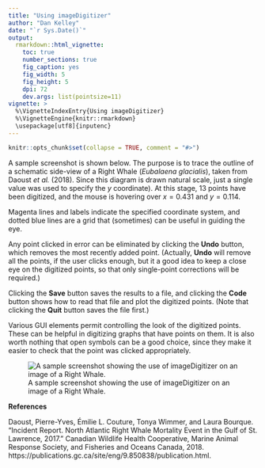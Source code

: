 ```yaml
---
title: "Using imageDigitizer"
author: "Dan Kelley"
date: "`r Sys.Date()`"
output:
  rmarkdown::html_vignette:
    toc: true
    number_sections: true
    fig_caption: yes
    fig_width: 5
    fig_height: 5
    dpi: 72
    dev.args: list(pointsize=11)
vignette: >
  %\VignetteIndexEntry{Using imageDigitizer}
  %\VignetteEngine{knitr::rmarkdown}
  \usepackage[utf8]{inputenc}
---
```


<!-- HOW TO BUILD THE VIGNETTE. -->
<!-- 1. edit this file in vignettes/imageDigitizer.Rmd -->
<!-- 2. run devtools::build_vignettes() -->
<!-- 3. build imageDigitizer -->


```r
knitr::opts_chunk$set(collapse = TRUE, comment = "#>")
```

A sample screenshot is shown below. The purpose is to trace the outline of a
schematic side-view of a Right Whale (*Eubalaena glacialis*), taken from Daoust
*et al.* (2018).  Since this diagram is drawn natural scale, just a single
value was used to specify the $y$ coordinate).  At this stage, 13 points have
been digitized, and the mouse is hovering over $x=0.431$ and $y=0.114$.

Magenta lines and labels indicate the specified coordinate system, and dotted
blue lines are a grid that (sometimes) can be useful in guiding the eye.

Any point clicked in error can be eliminated by clicking the **Undo** button,
which removes the most recently added point. (Actually, **Undo** will remove
all the points, if the user clicks enough, but it a good idea to keep a close
eye on the digitized points, so that only single-point corrections will be
required.)

Clicking the **Save** button saves the results to a file, and clicking the
**Code** button shows how to read that file and plot the digitized points.
(Note that clicking the **Quit** button saves the file first.)

Various GUI elements permit controlling the look of the digitized points. These
can be helpful in digitizing graphs that have points on them.  It is also worth
nothing that open symbols can be a good choice, since they make it easier to
check that the point was clicked appropriately.

![A sample screenshot showing the use of imageDigitizer on an image of a Right Whale.](screenshot_whale.png)

**References**

Daoust, Pierre-Yves, Émilie L. Couture, Tonya Wimmer, and Laura Bourque.
“Incident Report. North Atlantic Right Whale Mortality Event in the Gulf of St.
Lawrence, 2017.” Canadian Wildlife Health Cooperative, Marine Animal Response
Society, and Fisheries and Oceans Canada, 2018.
https://publications.gc.ca/site/eng/9.850838/publication.html.

